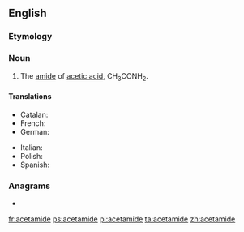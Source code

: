{{also|acétamide}}
==English==
{{wikipedia}}

===Etymology===
{{blend|acetyl|amide|lang=en}}

===Noun===
{{en-noun|-}}

# {{context|organic compound|lang=en}} The [[amide]] of [[acetic acid]], CH<sub>3</sub>CONH<sub>2</sub>.

====Translations====
{{trans-top|amide of acetic acid}}
* Catalan: {{t|ca|acetamida|f}}
* French: {{t+|fr|acétamide|m}}
* German: {{t+|de|Acetamid|n}}
{{trans-mid}}
* Italian: {{t+|it|acetammide|f}}
* Polish: {{t+|pl|acetamid|m}}
* Spanish: {{t|es|acetamida|f}}
{{trans-bottom}}

===Anagrams===
* {{l/en|emaciated}}

[[fr:acetamide]]
[[ps:acetamide]]
[[pl:acetamide]]
[[ta:acetamide]]
[[zh:acetamide]]